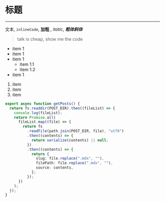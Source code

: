 # 标题

---

文本, `inlineCode`, **加粗** , _itatic_, **_粗体斜体_**

> talk is cheap, show me the code

- item 1
- item 1
- item 1
  - item 1.1
  - item 1.2
- item 1

1. item
2. item
3. item

```ts
export async function getPosts() {
  return fs.readdir(POST_DIR).then((fileList) => {
    console.log(fileList);
    return Promise.all(
      fileList.map((file) => {
        return fs
          .readFile(path.join(POST_DIR, file), "utf8")
          .then((contents) => {
            return serialize(contents) || null;
          })
          .then((contents) => {
            return {
              slug: file.replace(".mdx", ""),
              filePath: file.replace(".mdx", ""),
              source: contents,
            };
          });
      })
    );
  });
}
```
